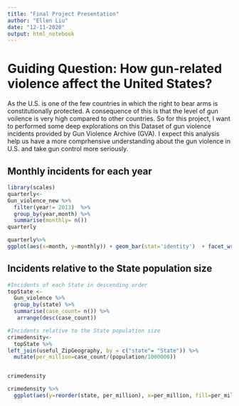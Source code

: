 ```yaml
---
title: "Final Project Presentation"
author: "Ellen Liu"
date: "12-11-2020"
output: html_notebook
---
```


# Guiding Question: How gun-related violence affect the United States?
  As the U.S. is one of the few countries in which the right to bear arms is constitutionally protected. A consequence of this is that the level of gun voilence is very high compared to other countries. So for this project, I want to performed some deep explorations on this Dataset of gun violence incidents provided by Gun Violence Archive (GVA). I expect this analysis help us have a more comprhensive understanding about the gun violence in U.S. and take gun control more seriously.
  
## Monthly incidents for each year
```r
library(scales)
quarterly<-
Gun_violence_new %>%
  filter(year!= 2013)  %>%
  group_by(year,month) %>%
  summarise(monthly= n()) 
quarterly
```
  
  
```r
quarterly%>%
ggplot(aes(x=month, y=monthly)) + geom_bar(stat='identity')  + facet_wrap(.~year,ncol=2) + labs(x='monthly', y='Number of incidents')+scale_x_continuous(breaks = pretty_breaks())+theme_linedraw() 
```


## Incidents relative to the State population size

```r
#Incidents of each State in descending order
topState <- 
  Gun_violence %>%
  group_by(state) %>%
  summarise(case_count= n()) %>%
   arrange(desc(case_count))

#Incidents relative to the State population size
crimedensity<-
  topState %>%
left_join(useful_ZipGeography, by = c("state"= "State")) %>%
  mutate(per_million=case_count/(population/1000000))


crimedensity
```


```r
crimedensity %>%
  ggplot(aes(y=reorder(state, per_million), x=per_million, fill=per_million, text=state,width=.7))+geom_bar(stat='identity')+theme(legend.position="none")+labs(x='Incidents per million people', y='State')+theme_linedraw() 
```

